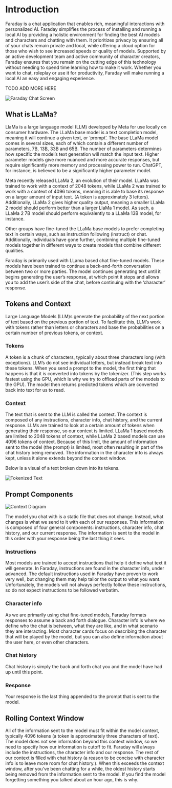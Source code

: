 # Introduction

Faraday is a chat application that enables rich, meaningful interactions with personalized AI. Faraday simplifies the process of installing and running a local AI by providing a holistic environment for finding the best AI models and characters and chatting with them. It prioritizes privacy by ensuring all of your chats remain private and local, while offering a cloud option for those who wish to see increased speeds or quality of models. Supported by an active development team and active community of character creators, Faraday ensures that you remain on the cutting edge of this technology without needing to spend time learning how to make it work. Whether you want to chat, roleplay or use it for productivity, Faraday will make running a local AI an easy and engaging experience.

TODO ADD MORE HERE

![Faraday Chat Screen](/images/Faraday_Chat_Screen.png)

## What is LLaMa?

LlaMa is a large language model (LLM) developed by Meta for use locally on consumer hardware. The LLaMa base model is a text completion model, meaning it will continue a given text, or ‘prompt’. The base LLaMa model comes in several sizes, each of which contain a different number of parameters, 7B, 13B, 33B and 65B. The number of parameters determines how specific the model’s text generation will match the input text. Higher parameter models give more nuanced and more accurate responses, but require significantly more memory and processing power to run. ChatGPT, for instance, is believed to be a significantly higher parameter model.

Meta recently released LLaMa 2, an evolution of their model. LLaMa was trained to work with a context of 2048 tokens, while LLaMa 2 was trained to work with a context of 4096 tokens, meaning it is able to base its response on a larger amount of input text. (A token is approximately 3 letters). Additionally, LLaMa 2 gives higher quality output, meaning a smaller LLaMa 2 model should perform better than a larger LlaMa 1 model. As such, a LLaMa 2 7B model should perform equivalently to a LLaMa 13B model, for instance.

Other groups have fine-tuned the LLaMa base models to prefer completing text in certain ways, such as instruction following (instruct) or chat. Additionally, individuals have gone further, combining multiple fine-tuned models together in different ways to create models that combine different qualities.

Faraday is primarily used with LLama based chat fine-tuned models. These models have been trained to continue a back-and-forth conversation between two or more parties. The model continues generating text until it begins generating the user’s response, at which point it stops and allows you to add the user’s side of the chat, before continuing with the ‘character’ response.

## Tokens and Context

Large Language Models (LLM)s generate the probability of the next portion of text based on the previous portion of text. To facilitate this, LLM’s work with tokens rather than letters or characters and base the probabilities on a certain number of previous tokens, or context.

### Tokens

A token is a chunk of characters, typically about three characters long (with exceptions). LLM’s do not see individual letters, but instead break text into these tokens. When you send a prompt to the model, the first thing that happens is that it is converted into tokens by the tokenizer. (This step works fastest using the GPU, which is why we try to offload parts of the models to the GPU). The model then returns predicted tokens which are converted back into text for us to read.

### Context

The text that is sent to the LLM is called the context. The context is composed of any instructions, character info, chat history, and the current response. LLMs are trained to look at a certain amount of tokens when generating their response, so our context is limited. LLaMa 1 based models are limited to 2048 tokens of context, while LLaMa 2 based models can use 4096 tokens of context. Because of this limit, the amount of information sent to the model (the prompt) is limited, most often resulting in part of the chat history being removed. The information in the character info is always kept, unless it alone extends beyond the context window.

Below is a visual of a text broken down into its tokens.

![Tokenized Text](/images/tokenized_text.png)

## Prompt Components

![Context Diagram](/images/context_sent_diagram.png)

The model you chat with is a static file that does not change. Instead, what changes is what we send to it with each of our responses. This information is composed of four general components: instructions, character info, chat history, and our current response. The information is sent to the model in this order with your response being the last thing it sees.

### Instructions

Most models are trained to accept instructions that help it define what text it will generate. In Faraday, instructions are found in the character info, under advanced. The default instructions used in Faraday have proven to work very well, but changing them may help tailor the output to what you want. Unfortunately, the models will not always perfectly follow these instructions, so do not expect instructions to be followed verbatim.

### Character info

As we are primarily using chat fine-tuned models, Faraday formats responses to assume a back and forth dialogue. Character info is where we define who the chat is between, what they are like, and in what scenario they are interacting. Most character cards focus on describing the character that will be played by the model, but you can also define information about the user here, or even other characters.

### Chat history

Chat history is simply the back and forth chat you and the model have had up until this point.

### Response

Your response is the last thing appended to the prompt that is sent to the model.

## Rolling Context Window

All of the information sent to the model must fit within the model context, typically 4096 tokens (a token is approximately three characters of text). The model does not see information beyond this context window, so we need to specify how our information is cutoff to fit. Faraday will always include the instructions, the character info and our response. The rest of our context is filled with chat history (a reason to be concise with character info is to leave more room for chat history.). When this exceeds the context window, after you’ve been chatting for a while, the oldest history starts being removed from the information sent to the model. If you find the model forgetting something you talked about an hour ago, this is why.
